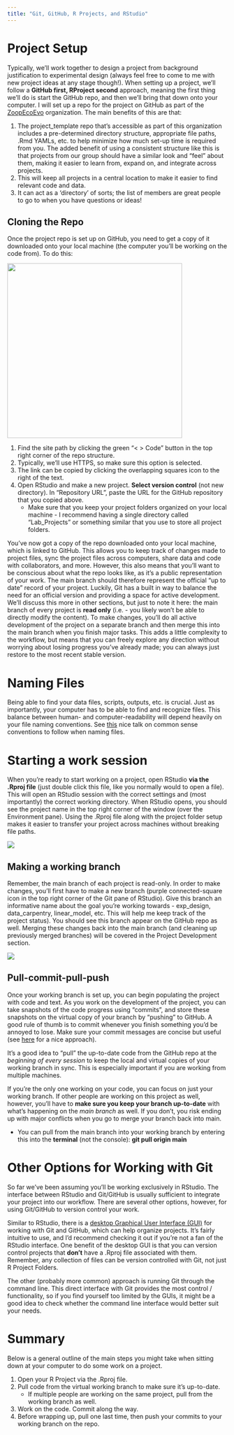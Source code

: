 ```yaml
---
title: "Git, GitHub, R Projects, and RStudio"
---
```


# Project Setup

Typically, we'll work together to design a project from background justification to experimental design (always feel free to come to me with new project ideas at any stage though!). When setting up a project, we'll follow a **GitHub first, RProject second** approach, meaning the first thing we'll do is start the GitHub repo, and then we'll bring that down onto your computer. I will set up a repo for the project on GitHub as part of the [ZoopEcoEvo](https://github.com/ZoopEcoEvo) organization. The main benefits of this are that:

1.  The project_template repo that's accessible as part of this organization includes a pre-determined directory structure, appropriate file paths, .Rmd YAMLs, etc. to help minimize how much set-up time is required from you. The added benefit of using a consistent structure like this is that projects from our group should have a similar look and "feel" about them, making it easier to learn from, expand on, and integrate across projects.
2.  This will keep all projects in a central location to make it easier to find relevant code and data.
3.  It can act as a 'directory' of sorts; the list of members are great people to go to when you have questions or ideas!

## Cloning the Repo

Once the project repo is set up on GitHub, you need to get a copy of it downloaded onto your local machine (the computer you'll be working on the code from). To do this:

::: column-margin
![](Figures/cloning_code_button.png){fig-align="center" width="400"}
:::

1.  Find the site path by clicking the green "\< \> Code" button in the top right corner of the repo structure.
2.  Typically, we'll use HTTPS, so make sure this option is selected.
3.  The link can be copied by clicking the overlapping squares icon to the right of the text.
4.  Open RStudio and make a new project. **Select version control** (not new directory). In "Repository URL", paste the URL for the GitHub repository that you copied above.
    -   Make sure that you keep your project folders organized on your local machine - I recommend having a single directory called "Lab_Projects" or something similar that you use to store all project folders.

You've now got a copy of the repo downloaded onto your local machine, which is linked to GitHub. This allows you to keep track of changes made to project files, sync the project files across computers, share data and code with collaborators, and more. However, this also means that you'll want to be conscious about what the repo looks like, as it's a public representation of your work. The main branch should therefore represent the official "up to date" record of your project. Luckily, Git has a built in way to balance the need for an official version and providing a space for active development. We'll discuss this more in other sections, but just to note it here: the main branch of every project is **read only** (i.e. - you likely won't be able to directly modify the content). To make changes, you'll do all active development of the project on a separate branch and then merge this into the main branch when you finish major tasks. This adds a little complexity to the workflow, but means that you can freely explore any direction without worrying about losing progress you've already made; you can always just restore to the most recent stable version.

# Naming Files

Being able to find your data files, scripts, outputs, etc. is crucial. Just as importantly, your computer has to be able to find and recognize files. This balance between human- and computer-readability will depend heavily on your file naming conventions. See [this](https://github.com/jennybc/how-to-name-files) nice talk on common sense conventions to follow when naming files.

# Starting a work session

When you're ready to start working on a project, open RStudio **via the .Rproj file** (just double click this file, like you normally would to open a file). This will open an RStudio session with the correct settings and (most importantly) the correct working directory. When RStudio opens, you should see the project name in the top right corner of the window (over the Environment pane). Using the .Rproj file along with the project folder setup makes it easier to transfer your project across machines without breaking file paths.

::: column-margin
![](Figures/project_name.png)
:::

## Making a working branch

Remember, the main branch of each project is read-only. In order to make changes, you'll first have to make a new branch (purple connected-square icon in the top right corner of the Git pane of RStudio). Give this branch an informative name about the goal you're working towards - exp_design, data_carpentry, linear_model, etc. This will help me keep track of the project status). You should see this branch appear on the GitHub repo as well. Merging these changes back into the main branch (and cleaning up previously merged branches) will be covered in the Project Development section.

::: column-margin
![](Figures/new_branch.png)
:::

## Pull-commit-pull-push

Once your working branch is set up, you can begin populating the project with code and text. As you work on the development of the project, you can take snapshots of the code progress using "commits", and store these snapshots on the virtual copy of your branch by "pushing" to GitHub. A good rule of thumb is to commit whenever you finish something you'd be annoyed to lose. Make sure your commit messages are concise but useful (see [here](https://cbea.ms/git-commit/) for a nice approach).

It's a good idea to "pull" the up-to-date code from the GitHub repo at the *beginning of every session* to keep the local and virtual copies of your working branch in sync. This is especially important if you are working from multiple machines.

If you're the only one working on your code, you can focus on just your working branch. If other people are working on this project as well, however, you'll have to **make sure you keep your branch up-to-date** with what's happening on the *main branch* as well. If you don't, you risk ending up with major conflicts when you go to merge your branch back into main.

-   You can pull from the main branch into your working branch by entering this into the **terminal** (not the console): **git pull origin main**

# Other Options for Working with Git

So far we've been assuming you'll be working exclusively in RStudio. The interface between RStudio and Git/GitHub is usually sufficient to integrate your project into our workflow. There are several other options, however, for using Git/GitHub to version control your work.

Similar to RStudio, there is a [desktop Graphical User Interface (GUI)](https://desktop.github.com) for working with Git and GitHub, which can help organize projects. It's fairly intuitive to use, and I'd recommend checking it out if you're not a fan of the RStudio interface. One benefit of the desktop GUI is that you can version control projects that **don't** have a .Rproj file associated with them. Remember, any collection of files can be version controlled with Git, not just R Project Folders.

The other (probably more common) approach is running Git through the command line. This direct interface with Git provides the most control / functionality, so if you find yourself too limited by the GUIs, it might be a good idea to check whether the command line interface would better suit your needs.

# Summary

Below is a general outline of the main steps you might take when sitting down at your computer to do some work on a project.

1.  Open your R Project via the .Rproj file.
2.  Pull code from the virtual working branch to make sure it's up-to-date.
    -   If multiple people are working on the same project, pull from the working branch as well.
3.  Work on the code. Commit along the way.
4.  Before wrapping up, pull one last time, then push your commits to your working branch on the repo.
